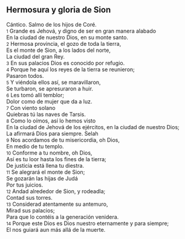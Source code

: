 == Hermosura y gloria de Sion ==

Cántico. Salmo de los hijos de Coré.<br>
{{anchor|1}} <small>1</small> Grande es Jehová, y digno de ser en gran manera alabado<br>
En la ciudad de nuestro Dios, en su monte santo.<br>
{{anchor|2}} <small>2</small> Hermosa provincia, el gozo de toda la tierra,<br>
Es el monte de Sion, a los lados del norte,<br>
La ciudad del gran Rey.<br>
{{anchor|3}} <small>3</small> En sus palacios Dios es conocido por refugio.<br>
{{anchor|4}} <small>4</small> Porque he aquí los reyes de la tierra se reunieron;<br>
Pasaron todos.<br>
{{anchor|5}} <small>5</small> Y viéndola ellos así, se maravillaron,<br>
Se turbaron, se apresuraron a huir.<br>
{{anchor|6}} <small>6</small> Les tomó allí temblor;<br>
Dolor como de mujer que da a luz.<br>
{{anchor|7}} <small>7</small> Con viento solano<br>
Quiebras tú las naves de Tarsis.<br>
{{anchor|8}} <small>8</small> Como lo oímos, así lo hemos visto<br>
En la ciudad de Jehová de los ejércitos, en la ciudad de nuestro Dios;<br>
La afirmará Dios para siempre. Selah<br>
{{anchor|9}} <small>9</small> Nos acordamos de tu misericordia, oh Dios,<br>
En medio de tu templo.<br>
{{anchor|10}} <small>10</small> Conforme a tu nombre, oh Dios,<br>
Así es tu loor hasta los fines de la tierra;<br>
De justicia está llena tu diestra.<br>
{{anchor|11}} <small>11</small> Se alegrará el monte de Sion;<br>
Se gozarán las hijas de Judá<br>
Por tus juicios.<br>
{{anchor|12}} <small>12</small> Andad alrededor de Sion, y rodeadla;<br>
Contad sus torres.<br>
{{anchor|13}} <small>13</small> Considerad atentamente su antemuro,<br>
Mirad sus palacios;<br>
Para que lo contéis a la generación venidera.<br>
{{anchor|14}} <small>14</small> Porque este Dios es Dios nuestro eternamente y para siempre;<br>
El nos guiará aun más allá de la muerte.<br>
